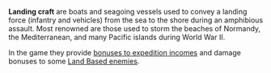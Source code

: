{{Equipment type category}}
{{clear}}


'''Landing craft''' are boats and seagoing vessels used to convey a landing force (infantry and vehicles) from the sea to the shore during an amphibious assault. Most renowned are those used to storm the beaches of Normandy, the Mediterranean, and many Pacific islands during World War II.

In the game they provide [[Expedition/Introduction#Landing_Craft|bonuses to expedition incomes]] and damage bonuses to some [[Enemy_vessel#Bosses_.28Land_Bases.29|Land Based enemies]].